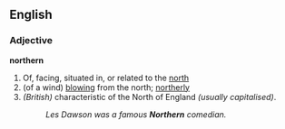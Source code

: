 ==English==
===Adjective===
'''northern'''
# Of, facing, situated in, or related to the [[north]]
# (of a wind) [[blow]]ing from the north; [[northerly]]
# ''(British)'' characteristic of the North of England ''(usually capitalised)''.
#:''Les Dawson was a famous '''Northern''' comedian.''